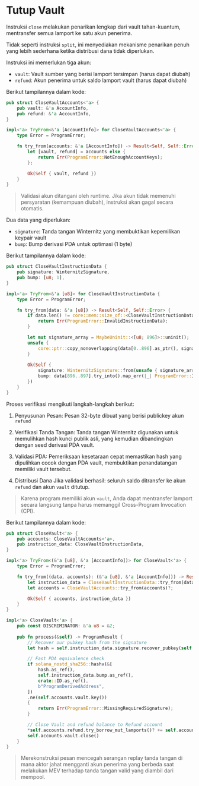# Tutup Vault

Instruksi `close` melakukan penarikan lengkap dari vault tahan-kuantum, mentransfer semua lamport ke satu akun penerima.

Tidak seperti instruksi `split`, ini menyediakan mekanisme penarikan penuh yang lebih sederhana ketika distribusi dana tidak diperlukan.

<ArticleSection name="Required Accounts" id="required-accounts" level="h2" />

Instruksi ini memerlukan tiga akun:

- `vault`: Vault sumber yang berisi lamport tersimpan (harus dapat diubah)
- `refund`: Akun penerima untuk saldo lamport vault (harus dapat diubah)

Berikut tampilannya dalam kode:

```rust
pub struct CloseVaultAccounts<'a> {
    pub vault: &'a AccountInfo,
    pub refund: &'a AccountInfo,
}

impl<'a> TryFrom<&'a [AccountInfo]> for CloseVaultAccounts<'a> {
    type Error = ProgramError;

    fn try_from(accounts: &'a [AccountInfo]) -> Result<Self, Self::Error> {
        let [vault, refund] = accounts else {
            return Err(ProgramError::NotEnoughAccountKeys);
        };

        Ok(Self { vault, refund })
    }
}

```

> Validasi akun ditangani oleh runtime. Jika akun tidak memenuhi persyaratan (kemampuan diubah), instruksi akan gagal secara otomatis.

<ArticleSection name="Instruction Data" id="instruction-data" level="h2" />

Dua data yang diperlukan:
- `signature`: Tanda tangan Winternitz yang membuktikan kepemilikan keypair vault
- `bump`: Bump derivasi PDA untuk optimasi (1 byte)

Berikut tampilannya dalam kode:

```rust
pub struct CloseVaultInstructionData {
    pub signature: WinternitzSignature,
    pub bump: [u8; 1],
}

impl<'a> TryFrom<&'a [u8]> for CloseVaultInstructionData {
    type Error = ProgramError;

    fn try_from(data: &'a [u8]) -> Result<Self, Self::Error> {
        if data.len() != core::mem::size_of::<CloseVaultInstructionData>() {
            return Err(ProgramError::InvalidInstructionData);
        }

        let mut signature_array = MaybeUninit::<[u8; 896]>::uninit();
        unsafe {
            core::ptr::copy_nonoverlapping(data[0..896].as_ptr(), signature_array.as_mut_ptr() as *mut u8, 896);
        }
        
        Ok(Self { 
            signature: WinternitzSignature::from(unsafe { signature_array.assume_init() }),
            bump: data[896..897].try_into().map_err(|_| ProgramError::InvalidInstructionData)?,
        })
    }
}
```

<ArticleSection name="Instruction Logic" id="instruction-logic" level="h2" />

Proses verifikasi mengikuti langkah-langkah berikut:

1. Penyusunan Pesan: Pesan 32-byte dibuat yang berisi publickey akun `refund`

2. Verifikasi Tanda Tangan: Tanda tangan Winternitz digunakan untuk memulihkan hash kunci publik asli, yang kemudian dibandingkan dengan seed derivasi PDA vault.

3. Validasi PDA: Pemeriksaan kesetaraan cepat memastikan hash yang dipulihkan cocok dengan PDA vault, membuktikan penandatangan memiliki vault tersebut.

4. Distribusi Dana Jika validasi berhasil: seluruh saldo ditransfer ke akun `refund` dan akun `vault` ditutup.

> Karena program memiliki akun `vault`, Anda dapat mentransfer lamport secara langsung tanpa harus memanggil Cross-Program Invocation (CPI).

Berikut tampilannya dalam kode:

```rust
pub struct CloseVault<'a> {
    pub accounts: CloseVaultAccounts<'a>,
    pub instruction_data: CloseVaultInstructionData,
}

impl<'a> TryFrom<(&'a [u8], &'a [AccountInfo])> for CloseVault<'a> {
    type Error = ProgramError;

    fn try_from((data, accounts): (&'a [u8], &'a [AccountInfo])) -> Result<Self, Self::Error> {
        let instruction_data = CloseVaultInstructionData::try_from(data)?;
        let accounts = CloseVaultAccounts::try_from(accounts)?;

        Ok(Self { accounts, instruction_data })
    }
}

impl<'a> CloseVault<'a> {
    pub const DISCRIMINATOR: &'a u8 = &2;
 
    pub fn process(&self) -> ProgramResult {
        // Recover our pubkey hash from the signature
        let hash = self.instruction_data.signature.recover_pubkey(self.accounts.refund.key()).merklize();

        // Fast PDA equivalence check
        if solana_nostd_sha256::hashv(&[
            hash.as_ref(),
            self.instruction_data.bump.as_ref(),
            crate::ID.as_ref(),
            b"ProgramDerivedAddress",
        ])
        .ne(self.accounts.vault.key())
        {
            return Err(ProgramError::MissingRequiredSignature);
        }

        // Close Vault and refund balance to Refund account
        *self.accounts.refund.try_borrow_mut_lamports()? += self.accounts.vault.lamports();
        self.accounts.vault.close()
    }
}
```

> Merekonstruksi pesan mencegah serangan replay tanda tangan di mana aktor jahat mengganti akun penerima yang berbeda saat melakukan MEV terhadap tanda tangan valid yang diambil dari mempool.
